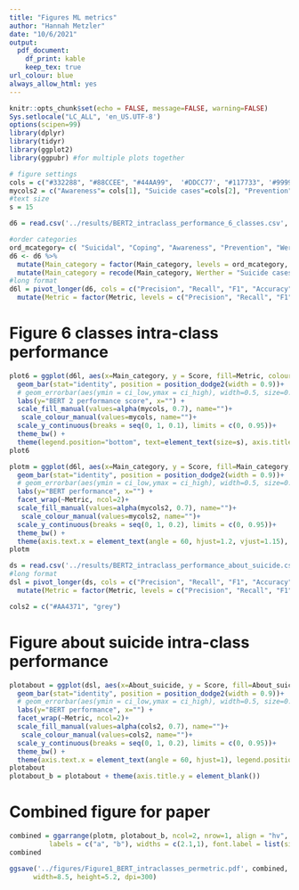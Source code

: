 ```yaml
---
title: "Figures ML metrics"
author: "Hannah Metzler"
date: "10/6/2021"
output: 
  pdf_document:
    df_print: kable
    keep_tex: true
url_colour: blue
always_allow_html: yes
---
```


```r
knitr::opts_chunk$set(echo = FALSE, message=FALSE, warning=FALSE)
Sys.setlocale("LC_ALL", 'en_US.UTF-8')
options(scipen=99)
library(dplyr)
library(tidyr)
library(ggplot2)
library(ggpubr) #for multiple plots together

# figure settings
cols = c("#332288", "#88CCEE", "#44AA99",  '#DDCC77', "#117733", '#999933') #
mycols2 = c("Awareness"= cols[1], "Suicide cases"=cols[2], "Prevention"=cols[3], "Suicidal"=cols[4], "Coping"=cols[5], "Irrelevant"=cols[6])
#text size
s = 15
```

```r
d6 = read.csv('../results/BERT2_intraclass_performance_6_classes.csv', sep='\t')

#order categories
ord_mcategory= c( "Suicidal", "Coping", "Awareness", "Prevention", "Werther", "Irrelevant")
d6 <- d6 %>% 
  mutate(Main_category = factor(Main_category, levels = ord_mcategory, labels = ord_mcategory)) %>% 
  mutate(Main_category = recode(Main_category, Werther = "Suicide cases"))
#long format
d6l = pivot_longer(d6, cols = c("Precision", "Recall", "F1", "Accuracy"), names_to = "Metric", values_to ="Score") %>% 
  mutate(Metric = factor(Metric, levels = c("Precision", "Recall", "F1", "Accuracy"), labels = c("Precision", "Recall", "F1", "Accuracy")))
```

# Figure 6 classes intra-class performance

```r
plot6 = ggplot(d6l, aes(x=Main_category, y = Score, fill=Metric, colour = Metric)) + #dataset and variables to plot
  geom_bar(stat="identity", position = position_dodge2(width = 0.9))+
  # geom_errorbar(aes(ymin = ci_low,ymax = ci_high), width=0.5, size=0.8) +
  labs(y="BERT 2 performance score", x="") +
  scale_fill_manual(values=alpha(mycols, 0.7), name="")+
   scale_colour_manual(values=mycols, name="")+
  scale_y_continuous(breaks = seq(0, 1, 0.1), limits = c(0, 0.95))+
  theme_bw() +  
  theme(legend.position="bottom", text=element_text(size=s), axis.title.x=element_blank(), plot.margin = margin(rep(0.5,4), unit="cm"))
plot6
```

```r
plotm = ggplot(d6l, aes(x=Main_category, y = Score, fill=Main_category, colour = Main_category)) + #dataset and variables to plot
  geom_bar(stat="identity", position = position_dodge2(width = 0.9))+
  # geom_errorbar(aes(ymin = ci_low,ymax = ci_high), width=0.5, size=0.8) +
  labs(y="BERT performance", x="") +
  facet_wrap(~Metric, ncol=2)+
  scale_fill_manual(values=alpha(mycols2, 0.7), name="")+
   scale_colour_manual(values=mycols2, name="")+
  scale_y_continuous(breaks = seq(0, 1, 0.2), limits = c(0, 0.95))+
  theme_bw() +  
  theme(axis.text.x = element_text(angle = 60, hjust=1.2, vjust=1.15), legend.position="none", text=element_text(size=s), axis.title.x=element_blank(), plot.margin = margin(rep(0.4,4), unit="cm"))
plotm
```


```r
ds = read.csv('../results/BERT2_intraclass_performance_about_suicide.csv', sep=',')
#long format
dsl = pivot_longer(ds, cols = c("Precision", "Recall", "F1", "Accuracy"), names_to = "Metric", values_to ="Score") %>% 
  mutate(Metric = factor(Metric, levels = c("Precision", "Recall", "F1", "Accuracy"), labels = c("Precision", "Recall", "F1", "Accuracy")))

cols2 = c("#AA4371", "grey")
```
# Figure about suicide intra-class performance

```r
plotabout = ggplot(dsl, aes(x=About_suicide, y = Score, fill=About_suicide, colour = About_suicide)) + #dataset and variables to plot
  geom_bar(stat="identity", position = position_dodge2(width = 0.9))+
  # geom_errorbar(aes(ymin = ci_low,ymax = ci_high), width=0.5, size=0.8) +
  labs(y="BERT performance", x="") +
  facet_wrap(~Metric, ncol=2)+
  scale_fill_manual(values=alpha(cols2, 0.7), name="")+
   scale_colour_manual(values=cols2, name="")+
  scale_y_continuous(breaks = seq(0, 1, 0.2), limits = c(0, 0.95))+
  theme_bw() +  
  theme(axis.text.x = element_text(angle = 60, hjust=1), legend.position="none", text=element_text(size=s), axis.title.x=element_blank(), plot.margin = margin(rep(0.4,4), unit="cm"))
plotabout
plotabout_b = plotabout + theme(axis.title.y = element_blank())
```

# Combined figure for paper

```r

combined = ggarrange(plotm, plotabout_b, ncol=2, nrow=1, align = "hv",
          labels = c("a", "b"), widths = c(2.1,1), font.label = list(size = 16))
combined

ggsave('../figures/Figure1_BERT_intraclasses_permetric.pdf', combined,
      width=8.5, height=5.2, dpi=300)
```

